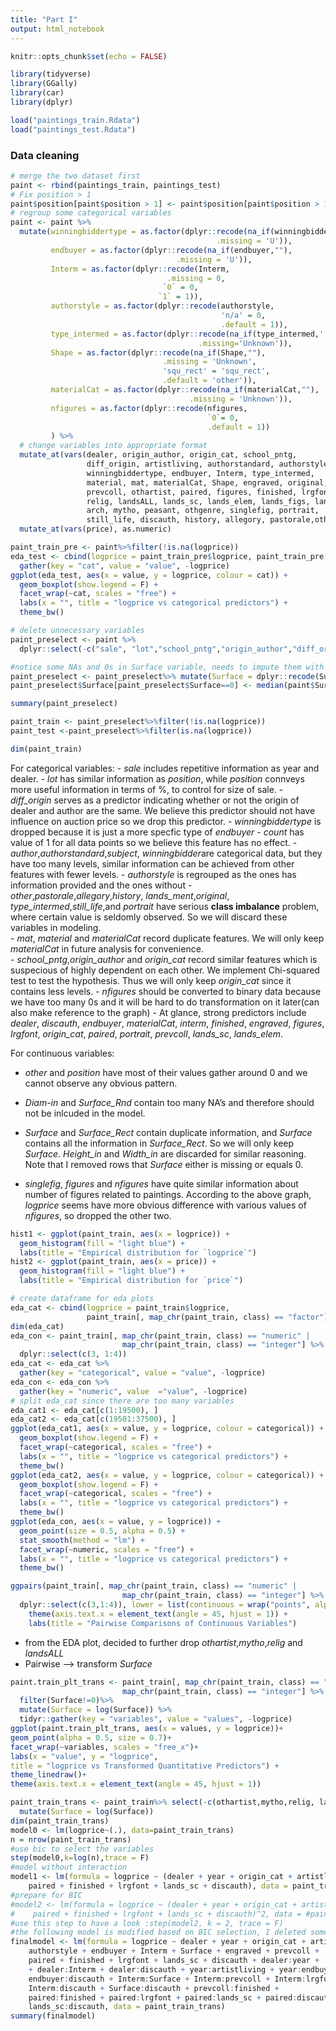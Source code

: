 ```yaml
---
title: "Part I"
output: html_notebook
---
```



```r
knitr::opts_chunk$set(echo = FALSE)
```

```r
library(tidyverse)
library(GGally)
library(car)
library(dplyr)
```

```r
load("paintings_train.Rdata")
load("paintings_test.Rdata")
```

### Data cleaning 

```r
# merge the two dataset first
paint <- rbind(paintings_train, paintings_test)
# Fix position > 1
paint$position[paint$position > 1] <- paint$position[paint$position > 1]/100
# regroup some categorical variables
paint <- paint %>%
  mutate(winningbiddertype = as.factor(dplyr::recode(na_if(winningbiddertype,""),
                                              .missing = 'U')),
         endbuyer = as.factor(dplyr::recode(na_if(endbuyer,""),
                                     .missing = 'U')),
         Interm = as.factor(dplyr::recode(Interm,
                                   .missing = 0,
                                  `0` = 0,
                                 `1` = 1)), 
         authorstyle = as.factor(dplyr::recode(authorstyle,
                                               'n/a' = 0,
                                               .default = 1)),
         type_intermed = as.factor(dplyr::recode(na_if(type_intermed,''),
                                          .missing='Unknown')),
         Shape = as.factor(dplyr::recode(na_if(Shape,""),
                                  .missing = 'Unknown',
                                  'squ_rect' = 'squ_rect',
                                  .default = 'other')),
         materialCat = as.factor(dplyr::recode(na_if(materialCat,""),
                                        .missing = 'Unknown')),
         nfigures = as.factor(dplyr::recode(nfigures,
                                            `0`= 0,
                                            .default = 1))
         ) %>% 
  # change variables into appropriate format
  mutate_at(vars(dealer, origin_author, origin_cat, school_pntg, 
                 diff_origin, artistliving, authorstandard, authorstyle, 
                 winningbiddertype, endbuyer, Interm, type_intermed, 
                 material, mat, materialCat, Shape, engraved, original, 
                 prevcoll, othartist, paired, figures, finished, lrgfont, 
                 relig, landsALL, lands_sc, lands_elem, lands_figs, lands_ment, 
                 arch, mytho, peasant, othgenre, singlefig, portrait, 
                 still_life, discauth, history, allegory, pastorale,other), as.factor) %>% 
  mutate_at(vars(price), as.numeric) 
```

```r
paint_train_pre <- paint%>%filter(!is.na(logprice))
eda_test <- cbind(logprice = paint_train_pre$logprice, paint_train_pre[,c(33,39,52)]) %>%
  gather(key = "cat", value = "value", -logprice)
ggplot(eda_test, aes(x = value, y = logprice, colour = cat)) +
  geom_boxplot(show.legend = F) +
  facet_wrap(~cat, scales = "free") +
  labs(x = "", title = "logprice vs categorical predictors") +
  theme_bw()
```

```r
# delete unnecessary variables
paint_preselect <- paint %>% 
  dplyr::select(-c("sale", "lot","school_pntg","origin_author","diff_origin", "count","subject", "author", "authorstandard","winningbidder","winningbiddertype","other","pastorale","allegory","history", "lands_ment","original","portrait", "still_life","type_intermed","material","mat","figures","singlefig","Diam_in","Surface_Rnd","Surface_Rect","Width_in","Height_in","price"))

#notice some NAs and 0s in Surface variable, needs to impute them with median
paint_preselect <- paint_preselect%>% mutate(Surface = dplyr::recode(Surface,.missing = median(paint$Surface, na.rm = T)))
paint_preselect$Surface[paint_preselect$Surface==0] <- median(paint$Surface, na.rm = T)

summary(paint_preselect)

paint_train <- paint_preselect%>%filter(!is.na(logprice))
paint_test <-paint_preselect%>%filter(is.na(logprice))

dim(paint_train)
```

For categorical variables: 
 - *sale* includes repetitive information as year and dealer.
 - *lot* has similar information as *position*, while *position* connveys more useful information in terms of %, to control for size of sale.
 - *diff_origin* serves as a predictor indicating whether or not the origin of dealer and author are the same. We believe this predictor should not have influence on auction price so we drop this predictor.
 - *winningbiddertype* is dropped because it is just a more specfic type of *endbuyer*
 - *count* has value of 1 for all data points so we believe this feature has no effect.
 - *author*,*authorstandard*,*subject*, *winningbidder*are categorical data, but they have too many levels, similar information can be achieved from other features with fewer levels.
 - *authorstyle* is regrouped as the ones has information provided and the ones without 
 - *other*,*pastorale*,*allegory*,*history*, *lands_ment*,*original*, *type_intermed*,*still_life*,and *portrait* have serious **class imbalance** problem, where certain value is seldomly observed. So we will discard these variables in modeling.    
 - *mat*, *material* and *materialCat* record duplicate features. We will only keep *materialCat* in future analysis for convenience.  
 - *school_pntg*,*origin_author* and *origin_cat* record similar features which is suspecious of highly dependent on each other. We implement Chi-squared test to test the hypothesis. Thus we will only keep *origin_cat* since it contains less levels. 
 - *nfigures* should be converted to binary data because we have too many 0s and it will be hard to do transformation on it later(can also make reference to the graph)
 - At glance, strong predictors include *dealer*, *discauth*, *endbuyer*, *materialCat*, *interm*, *finished*, *engraved*, *figures*, *Irgfont*, *origin_cat*, *paired*, *portrait*, *prevcoll*, *lands_sc*, *lands_elem*.  
 

For continuous variables: 
 
 - *other* and *position* have most of their values gather around 0 and we cannot observe any obvious pattern.  
 - *Diam-in* and *Surface_Rnd* contain too many NA's and therefore should not be inlcuded in the model.  
 - *Surface* and *Surface_Rect* contain duplicate information, and *Surface* contains all the information in *Surface_Rect*. So we will only keep *Surface*. *Height_in* and *Width_in* are discarded for similar reasoning. Note that I removed rows that *Surface* either is missing or equals 0.
 
- *singlefig*, *figures* and *nfigures* have quite similar information about number of figures related to paintings. According to the above graph, *logprice* seems have more obvious difference with various values of *nfigures*, so dropped the other two.



```r
hist1 <- ggplot(paint_train, aes(x = logprice)) +
  geom_histogram(fill = "light blue") +
  labs(title = "Empirical distribution for `logprice`")
hist2 <- ggplot(paint_train, aes(x = price)) +
  geom_histogram(fill = "light blue") +
  labs(title = "Empirical distribution for `price`")

# create dataframe for eda plots
eda_cat <- cbind(logprice = paint_train$logprice, 
                 paint_train[, map_chr(paint_train, class) == "factor"])
dim(eda_cat)
eda_con <- paint_train[, map_chr(paint_train, class) == "numeric" |
                         map_chr(paint_train, class) == "integer"] %>% 
  dplyr::select(c(3, 1:4))
eda_cat <- eda_cat %>% 
  gather(key = "categorical", value = "value", -logprice)
eda_con <- eda_con %>% 
  gather(key = "numeric", value  ="value", -logprice)
# split eda_cat since there are too many variables
eda_cat1 <- eda_cat[c(1:19500), ]
eda_cat2 <- eda_cat[c(19501:37500), ]
ggplot(eda_cat1, aes(x = value, y = logprice, colour = categorical)) +
  geom_boxplot(show.legend = F) +
  facet_wrap(~categorical, scales = "free") +
  labs(x = "", title = "logprice vs categorical predictors") +
  theme_bw()
ggplot(eda_cat2, aes(x = value, y = logprice, colour = categorical)) +
  geom_boxplot(show.legend = F) +
  facet_wrap(~categorical, scales = "free") +
  labs(x = "", title = "logprice vs categorical predictors") +
  theme_bw()
ggplot(eda_con, aes(x = value, y = logprice)) +
  geom_point(size = 0.5, alpha = 0.5) +
  stat_smooth(method = "lm") +
  facet_wrap(~numeric, scales = "free") +
  labs(x = "", title = "logprice vs categorical predictors") +
  theme_bw()

ggpairs(paint_train[, map_chr(paint_train, class) == "numeric" |
                         map_chr(paint_train, class) == "integer"] %>% 
  dplyr::select(c(3,1:4)), lower = list(continuous = wrap("points", alpha = 0.5, size = 0.5))) +
    theme(axis.text.x = element_text(angle = 45, hjust = 1)) +
    labs(title = "Pairwise Comparisons of Continuous Variables")

```


- from the EDA plot, decided to further drop *othartist*,*mytho*,*relig* and *landsALL*
- Pairwise --> transform *Surface*


```r
paint.train_plt_trans <- paint_train[, map_chr(paint_train, class) == "numeric" |
                         map_chr(paint_train, class) == "integer"] %>%
  filter(Surface!=0)%>%
  mutate(Surface = log(Surface)) %>%
  tidyr::gather(key = "variables", value = "values", -logprice)
ggplot(paint.train_plt_trans, aes(x = values, y = logprice))+
geom_point(alpha = 0.5, size = 0.7)+
facet_wrap(~variables, scales = "free_x")+
labs(x = "value", y = "logprice",
title = "logprice vs Transformed Quantitative Predictors") +
theme_linedraw()+
theme(axis.text.x = element_text(angle = 45, hjust = 1))
```




```r
paint_train_trans <- paint_train%>% select(-c(othartist,mytho,relig, landsALL))%>%
  mutate(Surface = log(Surface))
dim(paint_train_trans)
model0 <- lm(logprice~(.), data=paint_train_trans)
n = nrow(paint_train_trans)
#use bic to select the variables 
step(model0,k=log(n),trace = F)
#model without interaction
model1 <- lm(formula = logprice ~ (dealer + year + origin_cat + artistliving +authorstyle + endbuyer + Interm + Surface + engraved + prevcoll + 
    paired + finished + lrgfont + lands_sc + discauth), data = paint_train_trans)
#prepare for BIC
#model2 <- lm(formula = logprice ~ (dealer + year + origin_cat + artistliving +authorstyle + endbuyer + Interm + Surface + engraved + prevcoll + 
#    paired + finished + lrgfont + lands_sc + discauth)^2, data = #paint_train_trans)
#use this step to have a look :step(model2, k = 2, trace = F)
#the following model is modified based on BIC selection, I deleted some interactions, feel free to check whether the interaction make sense
finalmodel <- lm(formula = logprice ~ dealer + year + origin_cat + artistliving + 
    authorstyle + endbuyer + Interm + Surface + engraved + prevcoll + 
    paired + finished + lrgfont + lands_sc + discauth + dealer:year + 
    + dealer:Interm + dealer:discauth + year:artistliving + year:endbuyer + year:Surface+ year:discauth+ artistliving:authorstyle + artistliving:lands_sc + artistliving:discauth + authorstyle:Surface + endbuyer:finished + 
    endbuyer:discauth + Interm:Surface + Interm:prevcoll + Interm:lrgfont + 
    Interm:discauth + Surface:discauth + prevcoll:finished + 
    paired:finished + paired:lrgfont + paired:lands_sc + paired:discauth + 
    lands_sc:discauth, data = paint_train_trans)
summary(finalmodel)
```










